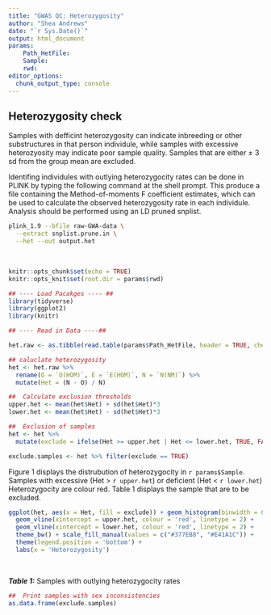 ```yaml
---
title: "GWAS QC: Heterozygosity"
author: "Shea Andrews"
date: "`r Sys.Date()`"
output: html_document
params:
    Path_HetFile:
    Sample:
    rwd:
editor_options:
  chunk_output_type: console
---
```


## Heterozygosity check

Samples with defficint heterozygosity can indicate inbreeding or other substructures in that person individule, while samples with excessive heterozyosity may indicate poor sample quality. Samples that are either ± 3 sd from the group mean are excluded.


Identifing individules with outlying heterozygocity rates can be done in PLINK by typing the following command at the shell prompt. This produce a file containing the Method-of-moments F coefficient estimates, which can be used to calculate the observed heterozygosity rate in each individule. Analysis should be performed using an LD pruned snplist.

```bash
plink_1.9 --bfile raw-GWA-data \
  --extract snplist.prune.in \
  --het --out output.het
```

<br>

```r
knitr::opts_chunk$set(echo = TRUE)
knitr::opts_knit$set(root.dir = params$rwd)

## ---- Load Pacakges ---- ##
library(tidyverse)
library(ggplot2)
library(knitr)

```

```r
## ---- Read in Data ----##

het.raw <- as.tibble(read.table(params$Path_HetFile, header = TRUE, check.names = FALSE, as.is = TRUE))
```

```r
## caluclate heterozygosity
het <- het.raw %>%
  rename(O = `O(HOM)`, E = `E(HOM)`, N = `N(NM)`) %>%
  mutate(Het = (N - O) / N)

##  Calculate exclusion thresholds
upper.het <- mean(het$Het) + sd(het$Het)*3
lower.het <- mean(het$Het) - sd(het$Het)*3

##  Exclusion of samples
het <- het %>%
  mutate(exclude = ifelse(Het >= upper.het | Het <= lower.het, TRUE, FALSE))

exclude.samples <- het %>% filter(exclude == TRUE)
```

Figure 1 displays the distrubution of heterozygocity in `r params$Sample`. Samples with excessive (Het > `r upper.het`) or deficient (Het < `r lower.het`) Heterozygocity are colour red. Table 1 displays the sample that are to be excluded.
```r
ggplot(het, aes(x = Het, fill = exclude)) + geom_histogram(binwidth = 0.001) +
  geom_vline(xintercept = upper.het, colour = 'red', linetype = 2) +
  geom_vline(xintercept = lower.het, colour = 'red', linetype = 2) +
  theme_bw() + scale_fill_manual(values = c("#377EB8", "#E41A1C")) +
  theme(legend.position = 'bottom') +
  labs(x = 'Heterozygosity')
```
\

***Table 1:*** Samples with outlying heterozygocity rates
```r
##  Print samples with sex inconsistencies
as.data.frame(exclude.samples)
```


<br>
